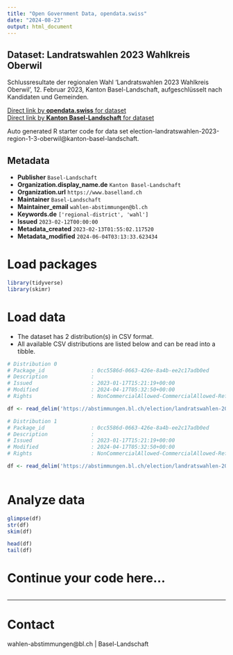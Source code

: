 ```yaml
---
title: "Open Government Data, opendata.swiss"
date: "2024-08-23"
output: html_document
---
```


## Dataset: Landratswahlen 2023 Wahlkreis Oberwil

Schlussresultate der regionalen Wahl 'Landratswahlen 2023 Wahlkreis Oberwil', 12. Februar 2023, Kanton Basel-Landschaft, aufgeschlüsselt nach Kandidaten und Gemeinden.

[Direct link by **opendata.swiss** for dataset](https://opendata.swiss/de/dataset/landratswahlen-2023-wahlkreis-oberwil)<br>
[Direct link by **Kanton Basel-Landschaft** for dataset](https://abstimmungen.bl.ch/election/landratswahlen-2023-region-1-3-oberwil/data)

Auto generated R starter code for data set election-landratswahlen-2023-region-1-3-oberwil@kanton-basel-landschaft.

## Metadata

- **Publisher** `Basel-Landschaft`
- **Organization.display_name.de** `Kanton Basel-Landschaft`
- **Organization.url** `https://www.baselland.ch`
- **Maintainer** `Basel-Landschaft`
- **Maintainer_email** `wahlen-abstimmungen@bl.ch`
- **Keywords.de** `['regional-district', 'wahl']`
- **Issued** `2023-02-12T00:00:00`
- **Metadata_created** `2023-02-13T01:55:02.117520`
- **Metadata_modified** `2024-06-04T03:13:33.623434`


# Load packages

```r

library(tidyverse)
library(skimr)

```

# Load data

-   The dataset has 2 distribution(s) in CSV format.
-   All available CSV distributions are listed below and can be read into a tibble.

```r

# Distribution 0
# Package_id               : 0cc5586d-0663-426e-8a4b-ee2c17adb0ed
# Description              : 
# Issued                   : 2023-01-17T15:21:19+00:00
# Modified                 : 2024-04-17T05:32:50+00:00
# Rights                   : NonCommercialAllowed-CommercialAllowed-ReferenceRequired

df <- read_delim('https://abstimmungen.bl.ch/election/landratswahlen-2023-region-1-3-oberwil/data-csv')

# Distribution 1
# Package_id               : 0cc5586d-0663-426e-8a4b-ee2c17adb0ed
# Description              : 
# Issued                   : 2023-01-17T15:21:19+00:00
# Modified                 : 2024-04-17T05:32:50+00:00
# Rights                   : NonCommercialAllowed-CommercialAllowed-ReferenceRequired

df <- read_delim('https://abstimmungen.bl.ch/election/landratswahlen-2023-region-1-3-oberwil/data-parties-csv')



```

# Analyze data

```r

glimpse(df)
str(df)
skim(df)

head(df)
tail(df)

```

# Continue your code here...

```r

```

------------------------------------------------------------------------

# Contact

wahlen-abstimmungen@bl.ch | Basel-Landschaft
